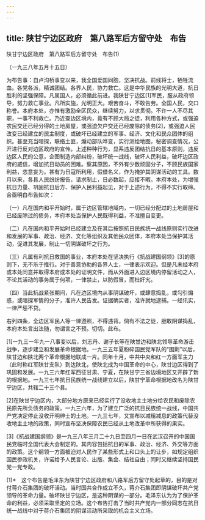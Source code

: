 ```yaml
---
---
---
```

title: 陕甘宁边区政府　第八路军后方留守处　布告
---



陕甘宁边区政府　第八路军后方留守处　布告(1)


（一九三八年五月十五日）

为布告事：自卢沟桥事变以来，我全国爱国同胞，坚决抗战。前线将士，牺牲流血。各党各派，精诚团结。各界人民，协力救亡。这是中华民族的光明大道，抗日胜利的坚强保障。凡属国人，必须循此前进。我陕甘宁边区[1]军民，服从政府领导，努力救亡事业。凡所实施，光明正大。艰苦奋斗，不敢告劳。全国人民，交口称誉。本府本处，亦惟有激励全区民众，继续努力，以求贯彻。不许一人不尽其职，一事不利救亡。乃近查边区境内，竟有不顾大局之徒，利用各种方式，或强迫农民交还已经分得的土地房屋，或强迫欠户交还已经废除的债务[2]，或强迫人民改变已经建立的民主制度，或破坏已经建立的军事、经济、文化和民众团体的组织。甚至充当暗探，联络土匪，煽动部队哗变，实行测绘地图，秘密调查情况，公开进行反对边区政府的宣传。上述种种行为，显系违反团结抗日的基本原则，违反边区人民的公意，企图制造内部纠纷，破坏统一战线，破坏人民利益，破坏边区政府的威信，增加抗日动员的困难。察其原因，不外有少数顽固分子，不顾民族国家利益，恣意妄为。甚有为日寇所利用，假借名义，作为掩护其阴谋活动的工具。数月以来，各县人民纷纷报告，请求制止，日必数起，应接不暇。本府本处，为增强抗日力量、巩固抗日后方、保护人民利益起见，对于上述行为，不得不实行取缔。合亟明白布告如次：

（一）凡在国内和平开始时，属于边区管辖地域内，一切已经分配过的土地房屋和已经废除过的债务，本府本处当保护人民既得利益，不准擅自变更。

（二）凡在国内和平开始时已经建立及在其后按照抗日民族统一战线原则实行改进和发展的军事、政治、经济、文化等组织及其他民众团体，本府本处当保护其活动，促进其发展，制止一切阴谋破坏之行为。

（三）凡属有利抗日救国的事业，本府本处在坚决执行《抗战建国纲领》[3]的原则下，无不乐于推行。对于善意协助的各界人士，一律表示欢迎。但是凡未经本府或本处同意并取得本府或本处的证明文件，而从外面进入边区境内停留活动之人，不论其活动的事务属于何项，一律禁止，以防假冒，而杜奸宄。

（四）当此抗战紧张期间，凡在边区境内从事阴谋破坏，或肆意捣乱，或勾引煽惑，或暗探军情的分子，准许人民告发。证据确实者，准许就地逮捕。一经讯实，一律严惩不贷。

右列四条，全边区军民人等一律遵照，不得违背。倘有不法之徒，胆敢阴谋捣乱，本府本处言出法随，勿谓言之不预。切切。此布。

[1]一九三一年九一八事变以后，刘志丹、谢子长等在陕甘边和陕北领导革命游击战争，逐步建立和发展革命根据地。一九三五年夏粉碎国民党军队的“围剿”以后，陕甘边和陕北两个革命根据地联成一片。同年十月，中共中央和红一方面军主力（此时称红军陕甘支队）到达陕北，使陕北成为中国革命的中心，陕甘边区得到了巩固和发展。一九三六年红军西征甘肃、宁夏，在陕甘宁三省边境地区又开辟了新的根据地。一九三七年抗日民族统一战线建立以后，陕甘宁革命根据地改名为陕甘宁边区，共辖二十三个县。

[2]在陕甘宁边区内，大部分地方原来已经实行了没收地主土地分给农民和废除农民原先所负债务的政策。一九三六年，为了建立广泛的抗日民族统一战线，中国共产党决定停止没收开明绅士的土地。一九三七年，又宣布以减租减息的政策代替没收地主土地的政策，同时宣布坚决保障农民已经从土地改革中所获得的果实。

[3]《抗战建国纲领》是一九三八年三月二十九日至四月一日在武汉召开的中国国民党临时全国代表大会制定的。其内容包括抗日的军事、政治、经济、外交等方面的政策。这个纲领一方面被迫对人民作了某些形式上和口头上的让步，如规定组织国民参政机关，许诺给予人民言论、出版、集会、结社自由；同时又继续坚持国民党一党专政。



(1)*　这个布告是毛泽东为陕甘宁边区政府和八路军后方留守处起草的，目的是对付蒋介石集团的破坏活动。当时国共合作成立不久，蒋介石集团即阴谋破坏共产党领导的革命力量。破坏陕甘宁边区，是这种阴谋的一部分。毛泽东认为为了保护革命的利益，必须采取坚定的立场。这个布告打击了当时共产党内一部分同志在抗日统一战线中对于蒋介石集团的阴谋活动所采取的机会主义立场。
